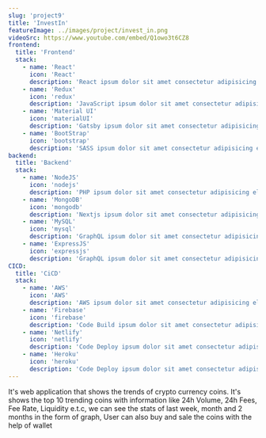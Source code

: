```yaml
---
slug: 'project9'
title: 'InvestIn'
featureImage: ../images/project/invest_in.png
videoSrc: https://www.youtube.com/embed/Q1owo3t6CZ8
frontend:
  title: 'Frontend'
  stack:
    - name: 'React'
      icon: 'React'
      description: 'React ipsum dolor sit amet consectetur adipisicing elit.'
    - name: 'Redux'
      icon: 'redux'
      description: 'JavaScript ipsum dolor sit amet consectetur adipisicing elit.'
    - name: 'Material UI'
      icon: 'materialUI'
      description: 'Gatsby ipsum dolor sit amet consectetur adipisicing elit.'
    - name: 'BootStrap'
      icon: 'bootstrap'
      description: 'SASS ipsum dolor sit amet consectetur adipisicing elit.'
backend:
  title: 'Backend'
  stack:
    - name: 'NodeJS'
      icon: 'nodejs'
      description: 'PHP ipsum dolor sit amet consectetur adipisicing elit.'
    - name: 'MongoDB'
      icon: 'mongodb'
      description: 'Nextjs ipsum dolor sit amet consectetur adipisicing elit.'
    - name: 'MySQL'
      icon: 'mysql'
      description: 'GraphQL ipsum dolor sit amet consectetur adipisicing elit.'
    - name: 'ExpressJS'
      icon: 'expressjs'
      description: 'GraphQL ipsum dolor sit amet consectetur adipisicing elit.'
CICD:
  title: 'CiCD'
  stack:
    - name: 'AWS'
      icon: 'AWS'
      description: 'AWS ipsum dolor sit amet consectetur adipisicing elit.'
    - name: 'Firebase'
      icon: 'firebase'
      description: 'Code Build ipsum dolor sit amet consectetur adipisicing elit.'
    - name: 'Netlify'
      icon: 'netlify'
      description: 'Code Deploy ipsum dolor sit amet consectetur adipisicing elit.'
    - name: 'Heroku'
      icon: 'heroku'
      description: 'Code Deploy ipsum dolor sit amet consectetur adipisicing elit.'
---
```


It's web application that shows the trends of crypto currency coins. It's shows the top 10 trending coins with information like 24h Volume, 24h Fees, Fee Rate, Liquidity e.t.c, we can see the stats of last week, month and 2 months in the form of graph, User can also buy and sale the coins with the help of wallet
